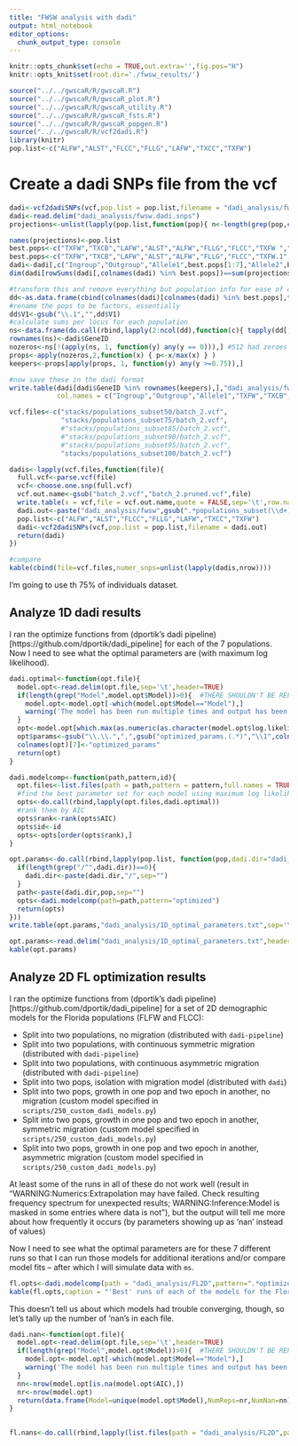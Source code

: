 ```yaml
---
title: "FWSW analysis with dadi"
output: html_notebook
editor_options: 
  chunk_output_type: console
---
```


```r
knitr::opts_chunk$set(echo = TRUE,out.extra='',fig.pos="H")
knitr::opts_knit$set(root.dir='./fwsw_results/')
```
```r
source("../../gwscaR/R/gwscaR.R")
source("../../gwscaR/R/gwscaR_plot.R")
source("../../gwscaR/R/gwscaR_utility.R")
source("../../gwscaR/R/gwscaR_fsts.R")
source("../../gwscaR/R/gwscaR_popgen.R")
source("../../gwscaR/R/vcf2dadi.R")
library(knitr)
pop.list<-c("ALFW","ALST","FLCC","FLLG","LAFW","TXCC","TXFW")
```



# Create a dadi SNPs file from the vcf

```r
dadi<-vcf2dadiSNPs(vcf,pop.list = pop.list,filename = "dadi_analysis/fwsw.dadi.snps")
dadi<-read.delim("dadi_analysis/fwsw.dadi.snps")
projections<-unlist(lapply(pop.list,function(pop){ n<-length(grep(pop,colnames(vcf)))}))*2

names(projections)<-pop.list
best.pops<-c("TXFW","TXCB","LAFW","ALST","ALFW","FLLG","FLCC","TXFW ","TXCB ","LAFW ","ALST ","ALFW ","FLLG ","FLCC ")
best.pops<-c("TXFW","TXCB","LAFW","ALST","ALFW","FLLG","FLCC","TXFW.1","TXCB.1","LAFW.1","ALST.1","ALFW.1","FLLG.1","FLCC.1")
dadi<-dadi[,c("Ingroup","Outgroup","Allele1",best.pops[1:7],"Allele2",best.pops[8:14],"GeneID","Position")]
dim(dadi[rowSums(dadi[,colnames(dadi) %in% best.pops])==sum(projections[best.pops[1:7]]),])

#transform this and remove everything but population info for ease of operations
dd<-as.data.frame(cbind(colnames(dadi)[colnames(dadi) %in% best.pops],t(dadi[,colnames(dadi) %in% best.pops])),row.names = 0,stringsAsFactors = FALSE)
#rename the pops to be factors, essentially
dd$V1<-gsub("\\.1","",dd$V1)
#calculate sums per locus for each population
ns<-data.frame(do.call(rbind,lapply(2:ncol(dd),function(c){ tapply(dd[,c],dd$V1,function(x){ sum(as.numeric(x)) }) })))
rownames(ns)<-dadi$GeneID
nozeros<-ns[!(apply(ns, 1, function(y) any(y == 0))),] #512 had zeroes
props<-apply(nozeros,2,function(x) { p<-x/max(x) } )
keepers<-props[apply(props, 1, function(y) any(y >=0.75)),]

#now save these in the dadi format
write.table(dadi[dadi$GeneID %in% rownames(keepers),],"dadi_analysis/fwsw.dadi.pruned.snps",quote=FALSE,row.names = FALSE,
            col.names = c("Ingroup","Outgroup","Allele1","TXFW","TXCB","LAFW","ALST","ALFW","FLLG","FLCC","Allele2","TXFW","TXCB","LAFW","ALST","ALFW","FLLG","FLCC","GeneID","Position"))
```

```r
vcf.files<-c("stacks/populations_subset50/batch_2.vcf",
             "stacks/populations_subset75/batch_2.vcf",
             #"stacks/populations_subset85/batch_2.vcf",
             #"stacks/populations_subset90/batch_2.vcf",
             #"stacks/populations_subset95/batch_2.vcf",
             "stacks/populations_subset100/batch_2.vcf")

dadis<-lapply(vcf.files,function(file){
  full.vcf<-parse.vcf(file)
  vcf<-choose.one.snp(full.vcf)
  vcf.out.name<-gsub("batch_2.vcf","batch_2.pruned.vcf",file)
  write.table(x = vcf,file = vcf.out.name,quote = FALSE,sep='\t',row.names = FALSE,col.names = TRUE)
  dadi.out<-paste("dadi_analysis/fwsw",gsub(".*populations_subset(\\d+).*","\\1",file),".dadi.snps",sep="")
  pop.list<-c("ALFW","ALST","FLCC","FLLG","LAFW","TXCC","TXFW")
  dadi<-vcf2dadiSNPs(vcf,pop.list = pop.list,filename = dadi.out)
  return(dadi)
})

#compare
kable(cbind(file=vcf.files,numer_snps=unlist(lapply(dadis,nrow))))
```

I'm going to use th 75% of individuals dataset.

## Analyze 1D dadi results

I ran the optimize functions from (dportik's dadi pipeline)[https://github.com/dportik/dadi_pipeline] for each of the 7 populations. Now I need to see what the optimal parameters are (with maximum log likelihood).

```r
dadi.optimal<-function(opt.file){
  model.opt<-read.delim(opt.file,sep='\t',header=TRUE)
  if(length(grep("Model",model.opt$Model))>0){  #THERE SHOULDN'T BE REPEATED HEADER ROWS
    model.opt<-model.opt[-which(model.opt$Model=="Model"),]
    warning('The model has been run multiple times and output has been concatenated') 
  }
  opt<-model.opt[which.max(as.numeric(as.character(model.opt$log.likelihood))),]
  opt$params<-gsub("\\.\\.",",",gsub("optimized_params.(.*)","\\1",colnames(opt)[7]))
  colnames(opt)[7]<-"optimized_params"
  return(opt)
}

```

```r
dadi.modelcomp<-function(path,pattern,id){
  opt.files<-list.files(path = path,pattern = pattern,full.names = TRUE)
  #find the best parameter set for each model using maximum log likelihood
  opts<-do.call(rbind,lapply(opt.files,dadi.optimal))
  #rank them by AIC
  opts$rank<-rank(opts$AIC)
  opts$id<-id
  opts<-opts[order(opts$rank),]
}
```

```r
opt.params<-do.call(rbind,lapply(pop.list, function(pop,dadi.dir="dadi_analysis"){
  if(length(grep("/^",dadi.dir))==0){
    dadi.dir<-paste(dadi.dir,"/",sep="")
  }
  path<-paste(dadi.dir,pop,sep="")
  opts<-dadi.modelcomp(path=path,pattern="optimized")
  return(opts)
}))
write.table(opt.params,"dadi_analysis/1D_optimal_parameters.txt",sep='\t',quote=FALSE,col.names = TRUE,row.names = FALSE)
```
```r
opt.params<-read.delim("dadi_analysis/1D_optimal_parameters.txt",header = TRUE)
kable(opt.params)
```



## Analyze 2D FL optimization results


I ran the optimize functions from (dportik's dadi pipeline)[https://github.com/dportik/dadi_pipeline] for a set of 2D demographic models for the Florida populations (FLFW and FLCC):

* Split into two populations, no migration (distributed with `dadi-pipeline`)
* Split into two populations, with continuous symmetric migration (distributed with `dadi-pipeline`)
* Split into two populations, with continuous asymmetric migration (distributed with `dadi-pipeline`)
* Split into two pops, isolation with migration model (distributed with `dadi`)
* Split into two pops, growth in one pop and two epoch in another, no migration (custom model specified in `scripts/250_custom_dadi_models.py`)
* Split into two pops, growth in one pop and two epoch in another, symmetric migration (custom model specified in `scripts/250_custom_dadi_models.py`)
* Split into two pops, growth in one pop and two epoch in another, asymmetric migration (custom model specified in `scripts/250_custom_dadi_models.py`)

At least some of the runs in all of these do not work well (result in "WARNING:Numerics:Extrapolation may have failed. Check resulting frequency spectrum for unexpected results; WARNING:Inference:Model is masked in some entries where data is not"), but the output will tell me more about how frequently it occurs (by parameters showing up as 'nan' instead of values)

Now I need to see what the optimal parameters are for these 7 different runs so that I can run those models for additional iterations and/or compare model fits -- after which I will simulate data with `ms`.

```r
fl.opts<-dadi.modelcomp(path = "dadi_analysis/FL2D",pattern=".*optimized.*",id="FL2D")
kable(fl.opts,caption = "'Best' runs of each of the models for the Florida populations 2D demographic inference")
```

This doesn't tell us about which models had trouble converging, though, so let's tally up the number of 'nan's in each file.

```r
dadi.nan<-function(opt.file){
  model.opt<-read.delim(opt.file,sep='\t',header=TRUE)
  if(length(grep("Model",model.opt$Model))>0){  #THERE SHOULDN'T BE REPEATED HEADER ROWS
    model.opt<-model.opt[-which(model.opt$Model=="Model"),]
    warning('The model has been run multiple times and output has been concatenated') 
  }
  nn<-nrow(model.opt[is.na(model.opt$AIC),])
  nr<-nrow(model.opt)
  return(data.frame(Model=unique(model.opt$Model),NumReps=nr,NumNan=nn))
}
  
```

```r
fl.nans<-do.call(rbind,lapply(list.files(path = "dadi_analysis/FL2D",pattern=".*optimized.*",full.names = TRUE),dadi.nan))
```
